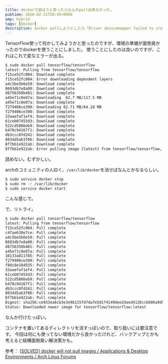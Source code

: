 ```yaml
---
title: dockerで遊ぼうと思ったらなんかpull出来なかった。
pubtime: 2016-02-21T20:55+0900
amp: hybrid
tags: [Docker]
description: docker pullしようとしたら「Driver devicemapper failed to create image rootfs」という感じのエラーが出たので、それに対応した時のメモです。
---
```


TensorFlow使って何かしてみようかと思ったのですが、環境の準備が面倒臭かったのでdockerを使うことにしました。
使うことにしたのは良いのですが、これはこれで変なエラーが出る。
``` bash
$ sudo docker pull tensorflow/tensorflow
latest: Pulling from tensorflow/tensorflow
f15ce52fc004: Download complete 
f15ce52fc004: Error downloading dependent layers 
a4c5be5b6e59: Download complete 
8693db7e8a00: Download complete 
d8756350b401: Download complete 
a45e71c8e07a: Downloading  62.7 MB/117.5 MB
a45e71c8e07a: Download complete 
f279406ce390: Downloading 62.71 MB/64.28 MB
f279406ce390: Download complete 
33aaefaf1ef4: Download complete 
61ceb07455d3: Download complete 
522cd5886eb9: Download complete 
b470c94167f1: Download complete 
db3ccc0fd241: Download complete 
8034d5ab3f06: Download complete 
8f7bb1e922ab: Download complete 
8f7bb1e922ab: Error pulling image (latest) from tensorflow/tensorflow, endpoint: https://registry-1.docker.io/v1/, Driver devicemapper failed to create image rootfs f8f7bb1e922ab: Error pulling image (latest) from tensorflow/tensorflow, Driver devicemapper failed to create image rootfs f15ce52fc004a5c3eab9128a78f7c0c2135d4f726bc54f1373120ab3ff291bcc: Error running DeviceCreate (createSnapDevice) dm_task_run failFATA[0043] Error pulling image (latest) from tensorflow/tensorflow, Driver devicemapper failed to create image rootfs f15ce52fc004a5c3eab9128a78f7c0c2135d4f726bc54f1373120ab3ff291bcc: Error running DeviceCreate (createSnapDevice) dm_task_run failed
```
読めない。むずかしい。

archのコミュニティの人曰く、`/var/lib/docker`を消せばなんとかなるらしい。
``` bash
$ sudo service docker stop
$ sudo rm -r /var/lib/docker
$ sudo service docker start
```
こんな感じで。

で、リトライ。
``` bash
$ sudo docker pull tensorflow/tensorflow
latest: Pulling from tensorflow/tensorflow
f15ce52fc004: Pull complete 
c4fae638e7ce: Pull complete 
a4c5be5b6e59: Pull complete 
8693db7e8a00: Pull complete 
d8756350b401: Pull complete 
a45e71c8e07a: Pull complete 
16133a811f85: Pull complete 
f279406ce390: Pull complete 
f8dc0e184935: Pull complete 
33aaefaf1ef4: Pull complete 
61ceb07455d3: Pull complete 
522cd5886eb9: Pull complete 
b470c94167f1: Pull complete 
db3ccc0fd241: Pull complete 
8034d5ab3f06: Pull complete 
8f7bb1e922ab: Pull complete 
Digest: sha256:ce933ea6cb3e3e9b115fd7da7e5d1f4149dee2daed4126ccb606a9d546ae96ff
Status: Downloaded newer image for tensorflow/tensorflow:latest
```
なんか行けたっぽい。

コンテナを置いてあるディレクトリを消すっぽいので、取り扱いには要注意です。
今回は何にも使ってない環境だから良かったけれど、バックアップとかも考えると結構面倒臭い解決策かも。

参考： [[SOLVED] docker will not pull images / Applications &amp; Desktop Environments / Arch Linux Forums](https://bbs.archlinux.org/viewtopic.php?id=179942)
